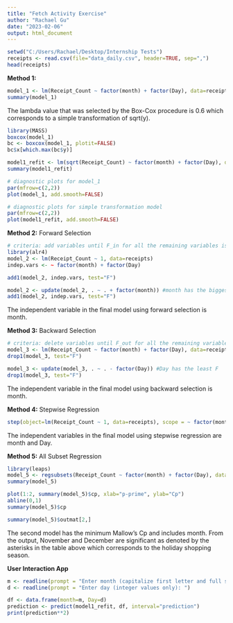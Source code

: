 ---
title: "Fetch Activity Exercise"
author: "Rachael Gu"
date: "2023-02-06"
output: html_document
---

```{r}
setwd("C:/Users/Rachael/Desktop/Internship Tests")
receipts <- read.csv(file="data_daily.csv", header=TRUE, sep=",")
head(receipts)
```

**Method 1:**
```{r}
model_1 <- lm(Receipt_Count ~ factor(month) + factor(Day), data=receipts)
summary(model_1)
```
The lambda value that was selected by the Box-Cox procedure is 0.6 which corresponds to a simple transformation of sqrt(y).
```{r}
library(MASS)
boxcox(model_1)
bc <- boxcox(model_1, plotit=FALSE)
bc$x[which.max(bc$y)]
```
```{r}
model1_refit <- lm(sqrt(Receipt_Count) ~ factor(month) + factor(Day), data=receipts)
summary(model1_refit)

# diagnostic plots for model_1
par(mfrow=c(2,2))
plot(model_1, add.smooth=FALSE)

# diagnostic plots for simple transformation model
par(mfrow=c(2,2))
plot(model1_refit, add.smooth=FALSE)
```

**Method 2:** Forward Selection
```{r}
# criteria: add variables until F_in for all the remaining variables is less than 3
library(alr4)
model_2 <- lm(Receipt_Count ~ 1, data=receipts)
indep.vars <- ~ factor(month) + factor(Day)

add1(model_2, indep.vars, test="F")
```
```{r}
model_2 <- update(model_2, . ~ . + factor(month)) #month has the biggest F
add1(model_2, indep.vars, test="F")
```
The independent variable in the final model using forward selection is month.

**Method 3:** Backward Selection
```{r}
# criteria: delete variables until F_out for all the remaining variables is more than 3
model_3 <- lm(Receipt_Count ~ factor(month) + factor(Day), data=receipts)
drop1(model_3, test="F")
```
```{r}
model_3 <- update(model_3, . ~ . - factor(Day)) #Day has the least F
drop1(model_3, test="F")
```
The independent variable in the final model using backward selection is month.

**Method 4:** Stepwise Regression
```{r}
step(object=lm(Receipt_Count ~ 1, data=receipts), scope = ~ factor(month) + factor(Day), direction="both")
```
The independent variables in the final model using stepwise regression are month and Day.

**Method 5:** All Subset Regression
```{r}
library(leaps)
model_5 <- regsubsets(Receipt_Count ~ factor(month) + factor(Day), data=receipts, nbest=1, nvmax=2)
summary(model_5)
```
```{r}
plot(1:2, summary(model_5)$cp, xlab="p-prime", ylab="Cp")
abline(0,1)
summary(model_5)$cp
```
```{r}
summary(model_5)$outmat[2,]
```
The second model has the minimum Mallow's Cp and includes month. From the output, November and December are significant as denoted by the asterisks in the table above which corresponds to the holiday shopping season.

**User Interaction App**
```{r}
m <- readline(prompt = "Enter month (capitalize first letter and full spelling): ")
d <- readline(prompt = "Enter day (integer values only): ")

df <- data.frame(month=m, Day=d)
prediction <- predict(model1_refit, df, interval="prediction")
print(prediction**2)
```

